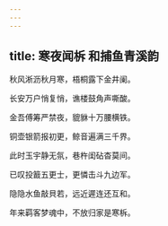 ```yaml
---
---
---
```

title: 寒夜闻柝 和捕鱼青溪韵
---



秋风淅沥秋月寒，梧桐露下金井阑。

长安万户悄复悄，谯楼鼓角声嘶酸。

金吾傅筹严禁夜，貔貅十万腰横铁。

铜壶银箭报初更，鲸音遍满三千界。

此时玉宇静无氛，巷杵闺砧杳莫间。

已叹投籖五更士，更憐击斗九边军。

隐隐水鱼敲貝若，远近遲连还互和。

年来羁客梦魂中，不放归家是寒柝。